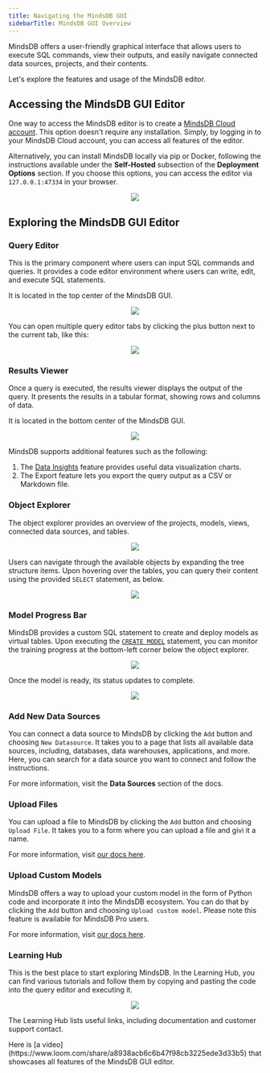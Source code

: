 ```yaml
---
title: Navigating the MindsDB GUI
sidebarTitle: MindsDB GUI Overview
---
```


MindsDB offers a user-friendly graphical interface that allows users to execute SQL commands, view their outputs, and easily navigate connected data sources, projects, and their contents.

Let's explore the features and usage of the MindsDB editor.

## Accessing the MindsDB GUI Editor

One way to access the MindsDB editor is to create a [MindsDB Cloud account](https://cloud.mindsdb.com/). This option doesn't require any installation. Simply, by logging in to your MindsDB Cloud account, you can access all features of the editor.

Alternatively, you can install MindsDB locally via pip or Docker, following the instructions available under the **Self-Hosted** subsection of the **Deployment Options** section. If you choose this options, you can access the editor via `127.0.0.1:47334` in your browser.

<p align="center">
  <img src="/assets/mindsdb_gui_editor/mindsdb_editor.png" />
</p>

## Exploring the MindsDB GUI Editor

### Query Editor

This is the primary component where users can input SQL commands and queries. It provides a code editor environment where users can write, edit, and execute SQL statements.

It is located in the top center of the MindsDB GUI.

<p align="center">
  <img src="/assets/mindsdb_gui_editor/query_editor.png" />
</p>

You can open multiple query editor tabs by clicking the plus button next to the current tab, like this:

<p align="center">
  <img src="/assets/mindsdb_gui_editor/multiple_query_editor.png" />
</p>

### Results Viewer

Once a query is executed, the results viewer displays the output of the query. It presents the results in a tabular format, showing rows and columns of data.

It is located in the bottom center of the MindsDB GUI.

<p align="center">
  <img src="/assets/mindsdb_gui_editor/results_viewer.png" />
</p>

MindsDB supports additional features such as the following:

1. The [Data Insights](/sql/data-insights) feature provides useful data visualization charts.
2. The Export feature lets you export the query output as a CSV or Markdown file.

### Object Explorer

The object explorer provides an overview of the projects, models, views, connected data sources, and tables.

<p align="center">
  <img src="/assets/mindsdb_gui_editor/object_explorer.png" />
</p>

Users can navigate through the available objects by expanding the tree structure items. Upon hovering over the tables, you can query their content using the provided `SELECT` statement, as below.

<p align="center">
  <img src="/assets/mindsdb_gui_editor/object_explorer_query.png" />
</p>

### Model Progress Bar

MindsDB provides a custom SQL statement to create and deploy models as virtual tables. Upon executing the [`CREATE MODEL`](/sql/create/model) statement, you can monitor the training progress at the bottom-left corner below the object explorer.

<p align="center">
  <img src="/assets/mindsdb_gui_editor/create_model_1.png" />
</p>

Once the model is ready, its status updates to complete.

<p align="center">
  <img src="/assets/mindsdb_gui_editor/create_model_2.png" />
</p>

### Add New Data Sources

You can connect a data source to MindsDB by clicking the `Add` button and choosing `New Datasource`. It takes you to a page that lists all available data sources, including, databases, data warehouses, applications, and more. Here, you can search for a data source you want to connect and follow the instructions.

For more information, visit the **Data Sources** section of the docs.

### Upload Files

You can upload a file to MindsDB by clicking the `Add` button and choosing `Upload File`. It takes you to a form where you can upload a file and givi it a name.

For more information, visit [our docs here](/sql/create/file).

### Upload Custom Models

MindsDB offers a way to upload your custom model in the form of Python code and incorporate it into the MindsDB ecosystem. You can do that by clicking the `Add` button and choosing `Upload custom model`. Please note this feature is available for MindsDB Pro users.

For more information, visit [our docs here](/custom-model/byom).

### Learning Hub

This is the best place to start exploring MindsDB. In the Learning Hub, you can find various tutorials and follow them by copying and pasting the code into the query editor and executing it.

<p align="center">
  <img src="/assets/mindsdb_gui_editor/learning_hub.png" />
</p>

The Learning Hub lists useful links, including documentation and customer support contact.

<Tip>
Here is [a video](https://www.loom.com/share/a8938acb6c6b47f98cb3225ede3d33b5) that showcases all features of the MindsDB GUI editor.
</Tip>
